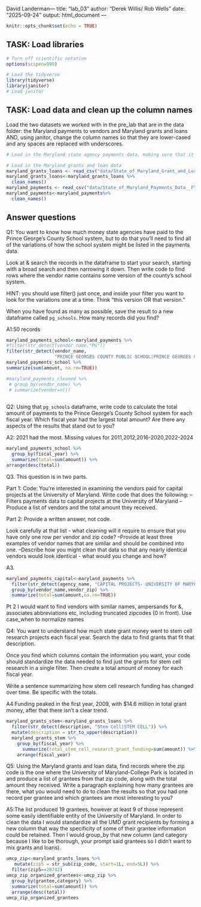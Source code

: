 David Landerman---
title: "lab_03"
author: "Derek Willis/ Rob Wells"
date: "2025-09-24"
output: html_document
---

```r
knitr::opts_chunk$set(echo = TRUE)
```

## TASK: Load libraries

```r
# Turn off scientific notation
options(scipen=999)

# Load the tidyverse
library(tidyverse)
library(janitor)
# Load janitor
```

## TASK: Load data and clean up the column names

Load the two datasets we worked with in the pre_lab that are in the data folder: the Maryland payments to vendors and Maryland grants and loans AND, using janitor, change the column names so that they are lower-cased and any spaces are replaced with underscores.

```r
# Load in the Maryland state agency payments data, making sure that it correctly sets the datatypes using all of the rows

# Load in the Maryland grants and loan data
maryland_grants_loans <- read_csv("data/State_of_Maryland_Grant_and_Loan_Data__FY2009_to_FY2022.csv", guess_max=19482)
maryland_grants_loans<-maryland_grants_loans %>% 
  clean_names()
maryland_payments <- read_csv("data/State_of_Maryland_Payments_Data__FY2008_to_FY2024.csv", guess_max=369008)
maryland_payments<-maryland_payments%>% 
  clean_names()
```

## Answer questions

Q1: You want to know how much money state agencies have paid to the Prince George's County School system, but to do that you'll need to find all of the variations of how the school system might be listed in the payments data. 

Look at & search the records in the dataframe to start your search, starting with a broad search and then narrowing it down. Then write code to find rows where the vendor name contains some version of the county's school system.

HINT: you should use filter() just once, and inside your filter you want to look for the variations one at a time. Think "this version OR that version."

When you have found as many as possible, save the result to a new dataframe called `pg_schools`. How many records did you find?

A1:50 records

```r

maryland_payments_school<-maryland_payments %>%
#filter(str_detect(vendor_name,"PG"))
filter(str_detect(vendor_name,
                  "PRINCE GEORGES COUNTY PUBLIC SCHOOL|PRINCE GEORGES COUNTY SCHOOL|PRINCE GEORGES COUNTY PUBLIC SCHOOL|PRINCE GEORGE'S COUNTY PUBLIC SCHOOL|PG COUNTY PUBLIC SCHOOL"))
maryland_payments_school %>% 
summarize(sum(amount, na.rm=TRUE))

#maryland_payments_cleaned %>% 
 # group_by(vendor_name) %>% 
 # summarize(vendor=n())
  

```

Q2: Using that `pg_schools` dataframe, write code to calculate the total amount of payments to the Prince George's County School system for each fiscal year. Which fiscal year had the largest total amount? Are there any aspects of the results that stand out to you?

A2: 2021 had the most. Missing values for 2011,2012,2016-2020,2022-2024

```r
maryland_payments_school %>% 
  group_by(fiscal_year) %>% 
  summarize(total=sum(amount)) %>%   
arrange(desc(total))
```

Q3. This question is in two parts. 

Part 1: Code: You're interested in examining the vendors paid for capital projects at the University of Maryland. Write code that does the following: 
--Filters payments data to capital projects at the University of Maryland
--Produce a list of vendors and the total amount they received. 

Part 2: Provide a written answer, not code.

Look carefully at that list - what cleaning will it require to ensure that you have only one row per vendor and zip code? 
--Provide at least three examples of vendor names that are similar and should be combined into one. 
--Describe how you might clean that data so that any nearly identical vendors would look identical - what would you change and how?


A3.

```r
maryland_payments_capital<-maryland_payments %>% 
  filter(str_detect(agency_name, "CAPITAL PROJECTS- UNIVERSITY OF MARYLAND")) %>% 
  group_by(vendor_name,vendor_zip) %>% 
  summarize(total=sum(amount,na.rm=TRUE))
```

Pt 2
I would want to find vendors with similar names, ampersands for &, associates abbreviations etc, including truncated zipcodes (0 in front).
Use case_when to normalize names



Q4: You want to understand how much state grant money went to stem cell research projects each fiscal year. Search the data to find grants that fit that description. 

Once you find which columns contain the information you want, your code should standardize the data needed to find just the grants for stem cell research in a single filter. 
Then create a total amount of money for each fiscal year. 

Write a sentence summarizing how stem cell research funding has changed over time. Be specific with the totals.

A4:Funding peaked in the first year, 2009, with $14.6 million in total grant money, after that there isn't a clear trend.

```r
maryland_grants_stem<-maryland_grants_loans %>% 
  filter(str_detect(description, "Stem Cell|STEM CELL")) %>% 
  mutate(description = str_to_upper(description))
  maryland_grants_stem %>% 
    group_by(fiscal_year) %>% 
      summarize(total_stem_cell_research_grant_funding=sum(amount)) %>% 
    arrange(fiscal_year)
```

Q5: Using the Maryland grants and loan data, find records where the zip code is the one where the University of Maryland-College Park is located in and produce a list of grantees from that zip code, along with the total amount they received. Write a paragraph explaining how many grantees are there, what you would need to do to clean the results so that you had one record per grantee and which grantees are most interesting to you?

A5:The list produced 19 grantees, however at least 9 of those represent some easily identifiable entity of the University of Maryland. In order to clean the data I would standardize all the UMD grant recipients by forming a new column that way the specificity of some of their grantee information could be retained. Then I would group_by that new column (and category because I like to be thorough, your prompt said grantees so I didn't want to mix grants and loans).

```r
umcp_zip<-maryland_grants_loans %>% 
   mutate(zip5 = str_sub(zip_code, start=1L, end=5L)) %>% 
  filter(zip5==20742)
umcp_zip_organized_grantees<-umcp_zip %>% 
  group_by(grantee,category) %>% 
  summarize(total=sum(amount)) %>% 
  arrange(desc(total))
umcp_zip_organized_grantees
  
```
